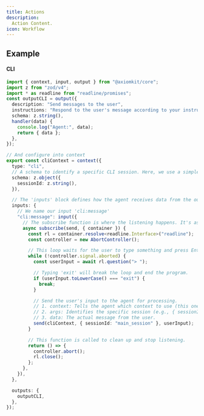 ```yaml
---
title: Actions
description:
  Action Content.
icon: Workflow
---
```


## Example

#### CLI

```typescript
import { context, input, output } from "@axiomkit/core";
import z from "zod/v4";
import * as readline from "readline/promises";
const outputCLI = output({
  description: "Send messages to the user",
  instructions: "Respond to the user's message according to your instructions",
  schema: z.string(),
  handler(data) {
    console.log("Agent:", data);
    return { data };
  },
});

// And configure into context
export const cliContext = context({
  type: "cli",
  // A schema to identify a specific CLI session. Here, we use a simple string.
  schema: z.object({
    sessionId: z.string(),
  }),

  // The 'inputs' block defines how the agent receives data from the outside world.
  inputs: {
    // We name our input 'cli:message'
    "cli:message": input({
      // The subscribe function is where the listening happens. It's async.
      async subscribe(send, { container }) {
        const rl = container.resolve<readline.Interface>("readline");
        const controller = new AbortController();

        // This loop waits for the user to type something and press Enter.
        while (!controller.signal.aborted) {
          const userInput = await rl.question("> ");

          // Typing 'exit' will break the loop and end the program.
          if (userInput.toLowerCase() === "exit") {
            break;
          }

          // Send the user's input to the agent for processing.
          // 1. context: Tells the agent which context to use (this one).
          // 2. args: Identifies the specific session (e.g., { sessionId: "user123" }).
          // 3. data: The actual message from the user.
          send(cliContext, { sessionId: "main_session" }, userInput);
        }

        // This function is called to clean up and stop listening.
        return () => {
          controller.abort();
          rl.close();
        };
      },
    }),
  },

  outputs: {
    outputCLI,
  },
});
```
